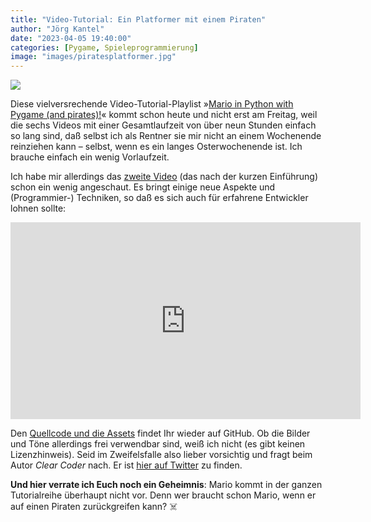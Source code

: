 ```yaml
---
title: "Video-Tutorial: Ein Platformer mit einem Piraten"
author: "Jörg Kantel"
date: "2023-04-05 19:40:00"
categories: [Pygame, Spieleprogrammierung]
image: "images/piratesplatformer.jpg"
---
```


[![](images/piratesplatformer-b.jpg)](https://www.youtube.com/watch?v=KJpP85tnOKg)

Diese vielversrechende Video-Tutorial-Playlist »[Mario in Python with Pygame (and pirates)!](https://www.youtube.com/playlist?list=PL8ui5HK3oSiGXM2Pc2DahNu1xXBf7WQh-)« kommt schon heute und nicht erst am Freitag, weil die sechs Videos mit einer Gesamtlaufzeit von über neun Stunden einfach so lang sind, daß selbst ich als Rentner sie mir nicht an einem Wochenende reinziehen kann -- selbst, wenn es ein langes Osterwochenende ist. Ich brauche einfach ein wenig Vorlaufzeit.

Ich habe mir allerdings das [zweite Video](https://www.youtube.com/watch?v=YWN8GcmJ-jA) (das nach der kurzen Einführung) schon ein wenig angeschaut. Es bringt einige neue Aspekte und (Programmier-) Techniken, so daß es sich auch für erfahrene Entwickler lohnen sollte:

<iframe width="560" height="315" src="https://www.youtube.com/embed/YWN8GcmJ-jA" title="YouTube video player" frameborder="0" allow="accelerometer; autoplay; clipboard-write; encrypted-media; gyroscope; picture-in-picture; web-share" allowfullscreen></iframe>

Den [Quellcode und die Assets](https://github.com/clear-code-projects/2D-Mario-style-platformer) findet Ihr wieder auf GitHub. Ob die Bilder und Töne allerdings frei verwendbar sind, weiß ich nicht (es gibt keinen Lizenzhinweis). Seid im Zweifelsfalle also lieber vorsichtig und fragt beim Autor *Clear Coder* nach. Er ist [hier auf Twitter](https://twitter.com/clear_coder) zu finden.

**Und hier verrate ich Euch noch ein Geheimnis**: Mario kommt in der ganzen Tutorialreihe überhaupt nicht vor. Denn wer braucht schon Mario, wenn er auf einen Piraten zurückgreifen kann?&nbsp;☠️